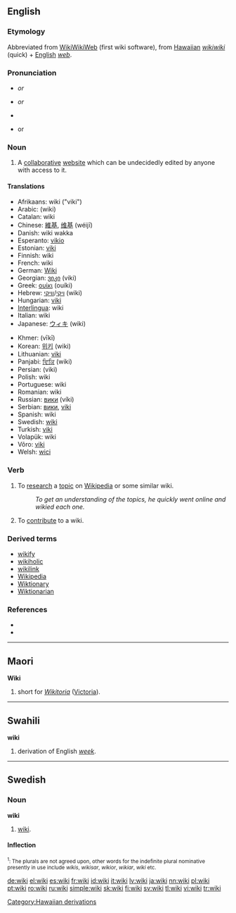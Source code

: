 {{was wotd|2006|December|31}}
==English==

===Etymology===
Abbreviated from [[w:WikiWikiWeb|WikiWikiWeb]] (first wiki software), from [[Hawaiian]] ''[[wikiwiki]]'' (quick) + [[English]] ''[[web]]''.

===Pronunciation===
* {{IPA|/ˈwɪ.ki/}} ''or'' {{IPAchar|/ˈwi.ki/}}
* {{AHD|(wĭʹkē)}} ''or'' {{AHDchar|(wēʹkē)}}
* {{audio|en-us-wiki.ogg|Audio (US)}}
* {{rhymes|ɪki}} or {{IPAchar|[[Rhymes:English:-iːki|-iːki]]}}

===Noun===
{{wikipedia}}
{{en-noun}}

# A [[collaborative]] [[website]] which can be undecidedly edited by anyone with access to it.

====Translations====
{{trans-top|''n.'' collaborative website}}
*Afrikaans: wiki ("viki")
*Arabic: {{ARchar|[[ويكي]]}} (wiki)
*Catalan: wiki
*Chinese: [[維基]], [[维基]] (wéijī)
*Danish: wiki wakka
*Esperanto: [[vikio]]
*Estonian: [[viki#Estonian|viki]]
*Finnish: wiki
*French: wiki {{m}}
*German: [[Wiki]] {{n}}
*Georgian: [[ვიკი]] (viki)
*Greek: [[ουίκι]] (ouíki)
*Hebrew: [[ויקי]]/[[וויקי]] (wiki)
*Hungarian: [[viki]]
*[[Interlingua]]: wiki
*Italian: wiki
*Japanese: [[ウィキ]] (wiki)
{{trans-mid}}
*Khmer: {{KMchar|[[វីគី]]}} (vīkī)
*Korean: [[위키]] (wiki)
*Lithuanian: [[viki#Lithuanian|viki]]
*Panjabi: [[ਵਿਕਿ]] (wiki)
*Persian: {{FAchar|[[ویکی]]}} (viki)
*Polish: wiki
*Portuguese: wiki
*Romanian: wiki
*Russian: [[вики]] (víki)
*Serbian: [[вики]], [[viki]]
*Spanish: wiki
*Swedish: [[#Swedish|wiki]]
*Turkish: [[viki#Turkish|viki]]
*Volapük: wiki
*Võro: [[viki#Võro|viki]]
*Welsh: [[wici]]
{{trans-bottom}}

===Verb===
{{en-verb|wiki}}

#{{transitive}} To [[research]] a [[topic]] on [[Wikipedia]] or some similar wiki.
#:''To get an understanding of the topics, he quickly went online and wikied each one.''
#{{intransitive}} To [[contribute]] to a wiki.

===Derived terms===
* [[wikify]]
* [[wikiholic]]
* [[wikilink]]
* [[Wikipedia]]
* [[Wiktionary]]
* [[Wiktionarian]]

===References===
* {{R:American Heritage 2000|wiki}}
* {{R:Webster's New Millennium|wiki}}

----

==Maori==
'''Wiki'''
# short for ''[[Wikitoria]]'' ([[Victoria]]).

----

==Swahili==
'''wiki'''
# derivation of English ''[[week]]''.

----

==Swedish==

===Noun===
'''wiki''' {{IPA|viːkɪ, vɪkɪ, wiːkɪ, wɪkɪ}}

# [[#English|wiki]].

====Inflection====
{{sv-noun|gender=Common|wiki|wikin|wikier|wikierna|wikis|wikins|wikiers|wikiernas}}
<small><sup>1</sup>: The plurals are not agreed upon, other words for the indefinite plural nominative presently in use include ''wikis'', ''wikisar'', ''wikior'', ''wikiar'', ''wiki'' etc.</small>

[[Category:Hawaiian derivations]]

[[de:wiki]]
[[el:wiki]]
[[es:wiki]]
[[fr:wiki]]
[[id:wiki]]
[[it:wiki]]
[[lv:wiki]]
[[ja:wiki]]
[[nn:wiki]]
[[pl:wiki]]
[[pt:wiki]]
[[ro:wiki]]
[[ru:wiki]]
[[simple:wiki]]
[[sk:wiki]]
[[fi:wiki]]
[[sv:wiki]]
[[tl:wiki]]
[[vi:wiki]]
[[tr:wiki]]